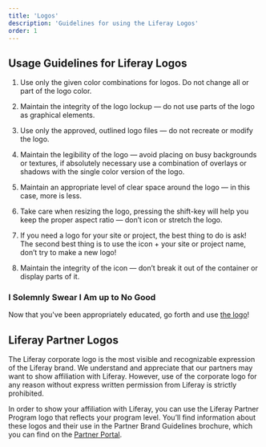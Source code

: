 ```yaml
---
title: 'Logos'
description: 'Guidelines for using the Liferay Logos'
order: 1
---
```



## Usage Guidelines for Liferay Logos

1. Use only the given color combinations for logos. Do not change all or part of the logo color.
<DoDont 
    good="/images/blueprints/logo-usage/color-do.png"
    bad="/images/blueprints/logo-usage/color-dont.png"
/>

1. Maintain the integrity of the logo lockup — do not use parts of the logo as graphical elements.
<DoDont 
    good="/images/blueprints/logo-usage/lockup-do.png"
    bad="/images/blueprints/logo-usage/lockup-dont.png"
/>

1. Use only the approved, outlined logo files — do not recreate or modify the logo.
<DoDont 
    good="/images/blueprints/logo-usage/modify-do.png"
    bad="/images/blueprints/logo-usage/modify-dont.png"
/>

1. Maintain the legibility of the logo — avoid placing on busy backgrounds or textures, if absolutely necessary use a combination of overlays or shadows with the single color version of the logo.
<DoDont 
    good="/images/blueprints/logo-usage/legible-do.png"
    bad="/images/blueprints/logo-usage/legible-dont.png"
/>

1. Maintain an appropriate level of clear space around the logo — in this case, more is less.
<DoDont 
    good="/images/blueprints/logo-usage/space-do.png"
    bad="/images/blueprints/logo-usage/space-dont.png"
/>

1. Take care when resizing the logo, pressing the shift-key will help you keep the proper aspect ratio — don’t icon or stretch the logo.
<DoDont 
    good="/images/blueprints/logo-usage/resize-do.png"
    bad="/images/blueprints/logo-usage/resize-dont.png"
/>

1. If you need a logo for your site or project, the best thing to do is ask! The second best thing is to use the icon + your site or project name, don’t try to make a new logo!
<DoDont 
    good="/images/blueprints/logo-usage/logo-do.png"
    bad="/images/blueprints/logo-usage/logo-dont.png"
/>

1. Maintain the integrity of the icon — don’t break it out of the container or display parts of it.
<DoDont 
    good="/images/blueprints/logo-usage/icon-do.png"
    bad="/images/blueprints/logo-usage/icon-dont.png"
/>

### I Solemnly Swear I Am up to No Good

Now that you've been appropriately educated, go forth and use [the logo](../../resources/logo-files)!

## Liferay Partner Logos

The Liferay corporate logo is the most visible and recognizable expression of the Liferay brand. We understand and appreciate that our partners may want to show affiliation with Liferay. However, use of the corporate logo for any reason without express written permission from Liferay is strictly prohibited.

In order to show your affiliation with Liferay, you can use the Liferay Partner Program logo that reflects your program level. You’ll find information about these logos and their use in the Partner Brand Guidelines brochure, which you can find on the [Partner Portal](https://partner.liferay.com).
